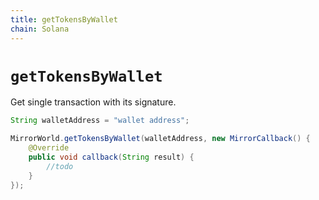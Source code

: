 ```yaml
---
title: getTokensByWallet
chain: Solana
---
```


# `getTokensByWallet`
Get single transaction with its signature.

```java
String walletAddress = "wallet address";

MirrorWorld.getTokensByWallet(walletAddress, new MirrorCallback() {
    @Override
    public void callback(String result) {
        //todo
    }
});
```
